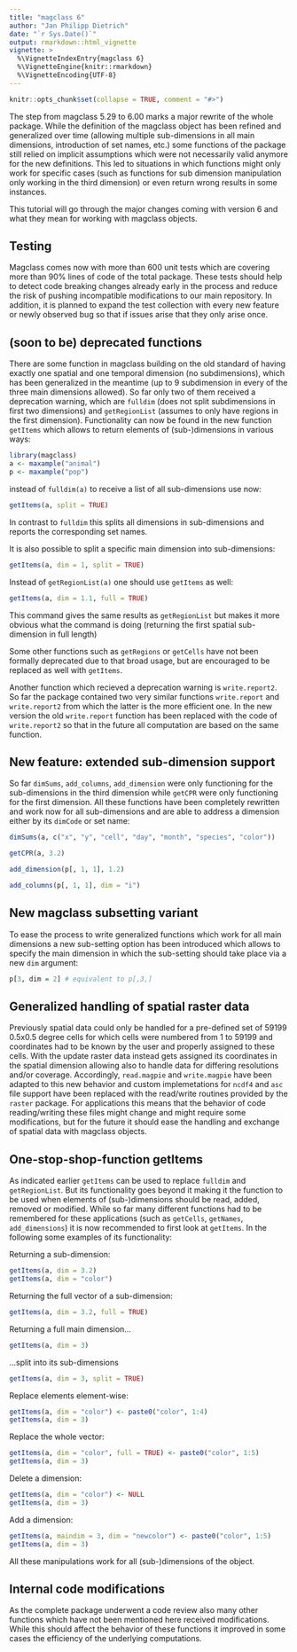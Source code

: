 ```yaml
---
title: "magclass 6"
author: "Jan Philipp Dietrich"
date: "`r Sys.Date()`"
output: rmarkdown::html_vignette
vignette: >
  %\VignetteIndexEntry{magclass 6}
  %\VignetteEngine{knitr::rmarkdown}
  %\VignetteEncoding{UTF-8}
---
```


```r
knitr::opts_chunk$set(collapse = TRUE, comment = "#>")
```

The step from magclass 5.29 to 6.00 marks a major rewrite of the whole package. While the definition of the magclass object has been refined and generalized over time (allowing multiple sub-dimensions in all main dimensions, introduction of set names, etc.) some functions of the package still relied on implicit assumptions which were not necessarily valid anymore for the new definitions. This led to situations in which functions might only work for specific cases (such as functions for sub dimension manipulation only working in the third dimension) or even return wrong results in some instances. 

This tutorial will go through the major changes coming with version 6 and what they mean for working with magclass objects.

## Testing

Magclass comes now with more than 600 unit tests which are covering more than 90% lines of code of the total package. These tests should help to detect code breaking changes already early in the process and reduce the risk of pushing incompatible modifications to our main repository. 
In addition, it is planned to expand the test collection with every new feature or newly observed bug so that if issues arise that they only arise once. 

## (soon to be) deprecated functions

There are some function in magclass building on the old standard of having exactly one spatial and one temporal dimension (no subdimensions), which has been generalized in the meantime (up to 9 subdimension in every of the three main dimensions allowed). So far only two of them received a deprecation warning, which are `fulldim` (does not split subdimensions in first two dimensions) and `getRegionList` (assumes to only have regions in the first dimension). 
Functionality can now be found in the new function `getItems` which allows to return elements of (sub-)dimensions in various ways:

```r
library(magclass)
a <- maxample("animal")
p <- maxample("pop")
```

instead of `fulldim(a)` to receive a list of all sub-dimensions use now:

```r
getItems(a, split = TRUE)
```


In contrast to `fulldim` this splits all dimensions in sub-dimensions and reports the corresponding set names.

It is also possible to split a specific main dimension into sub-dimensions:

```r
getItems(a, dim = 1, split = TRUE)
```

Instead of `getRegionList(a)` one should use `getItems` as well:

```r
getItems(a, dim = 1.1, full = TRUE)
```

This command gives the same results as `getRegionList` but makes it more obvious what the command is doing (returning the first spatial sub-dimension in full length)

Some other functions such as `getRegions` or `getCells` have not been formally deprecated due to that broad usage, but are encouraged to be replaced as well with `getItems`. 

Another function which recieved a deprecation warning is `write.report2`. So far the package contained two very similar functions `write.report` and `write.report2` from which the latter is the more efficient one. In the new version the old `write.report` function has been replaced with the code of `write.report2` so that in the future all computation are based on the same function. 

## New feature: extended sub-dimension support

So far `dimSums`, `add_columns`, `add_dimension` were only functioning for the sub-dimensions in the third dimension while `getCPR` were only functioning for the first dimension. All these functions have been completely rewritten and work now for all sub-dimensions and are able to address a dimension either by its `dimCode` or set name:

```r
dimSums(a, c("x", "y", "cell", "day", "month", "species", "color"))

getCPR(a, 3.2)

add_dimension(p[, 1, 1], 1.2)

add_columns(p[, 1, 1], dim = "i")
```
## New magclass subsetting variant

To ease the process to write generalized functions which work for all main dimensions a new sub-setting option has been introduced which allows to specify the main dimension in which the sub-setting should take place via a new `dim` argument:

```r
p[3, dim = 2] # equivalent to p[,3,]
```
## Generalized handling of spatial raster data

Previously spatial data could only be handled for a pre-defined set of 59199 0.5x0.5 degree cells for which cells were numbered from 1 to 59199 and coordinates had to be known by the user and properly assigned to these cells. 
With the update raster data instead gets assigned its coordinates in the spatial dimension allowing also to handle data for differing resolutions and/or coverage. Accordingly, `read.magpie` and `write.magpie` have been adapted to this new behavior and custom implemetations for `ncdf4` and `asc` file support have been replaced with the read/write routines provided by the `raster` package. 
For applications this means that the behavior of code reading/writing these files might change and might require some modifications, but for the future it should ease the handling and exchange of spatial data with magclass objects.

## One-stop-shop-function getItems

As indicated earlier `getItems` can be used to replace `fulldim` and `getRegionList`. But its functionality goes beyond it making it the function to be used when elements of (sub-)dimensions should be read, added, removed or modified. While so far many different functions had to be remembered for these applications (such as `getCells`, `getNames`, `add_dimensions`) it is now recommended to first look at `getItems`. In the following some examples of its functionality:

Returning a sub-dimension:

```r
getItems(a, dim = 3.2)
getItems(a, dim = "color")
```

Returning the full vector of a sub-dimension:

```r
getItems(a, dim = 3.2, full = TRUE)
```

Returning a full main dimension...

```r
getItems(a, dim = 3)
```

...split into its sub-dimensions

```r
getItems(a, dim = 3, split = TRUE)
```

Replace elements element-wise:

```r
getItems(a, dim = "color") <- paste0("color", 1:4)
getItems(a, dim = 3)
```

Replace the whole vector:

```r
getItems(a, dim = "color", full = TRUE) <- paste0("color", 1:5)
getItems(a, dim = 3)
```

Delete a dimension:

```r
getItems(a, dim = "color") <- NULL
getItems(a, dim = 3)
```

Add a dimension:

```r
getItems(a, maindim = 3, dim = "newcolor") <- paste0("color", 1:5)
getItems(a, dim = 3)
```

All these manipulations work for all (sub-)dimensions of the object.

## Internal code modifications

As the complete package underwent a code review also many other functions which have not been mentioned here received modifications. While this should affect the behavior of these functions it improved in some cases the efficiency of the underlying computations.  

